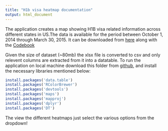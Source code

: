```yaml
---
title: "H1b visa heatmap documentation"
output: html_document
---
```


The application creates a map showing H1B visa related information across different states in US.The data is available for the period between October 1, 2014 through March 30, 2015. It can be downloaded from [here](http://www.foreignlaborcert.doleta.gov/docs/py2015q2/H-1B_FY15_Q2.xlsx) along with the [Codebook](http://www.foreignlaborcert.doleta.gov/docs/py2015q2/H-1B_FY15_Record_Layout.doc)

Given the size of dataset (~80mb) the xlsx file is converted to csv and only relevent columns are extracted from it into a datatable. To run the application on local machine download this folder from [github](https://github.com/meeshu/dataprod-PA1), and install the necessary libraries mentioned below:

```r

install.packages('data.table')
install.packages('RColorBrewer')
install.packages('devtools')
install.packages('maps')
install.packages('mapproj')
install.packages('dplyr')
install.packages('DT')
```

The view the different heatmaps just select the various options from the dropdown!

